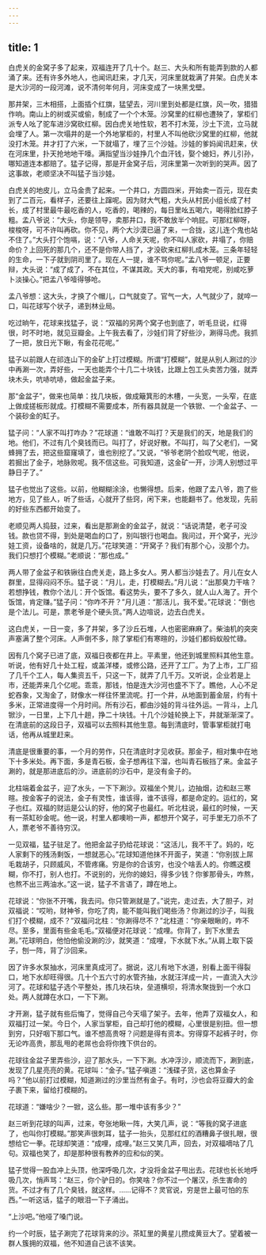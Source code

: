 ```yaml
---
---
---
```

title: 1
---



白虎关的金窝子多了起来，双福连开了几十个。赵三、大头和所有能弄到款的人都涌了来。还有许多外地人，也闻讯赶来，才几天，河床里就栽满了井架。白虎关本是大沙河的一段河滩，说不清何年何月，河床变成了一块黑戈壁。

那井架，三木相搭，上面插个红旗，猛望去，河川里到处都是红旗，风一吹，猎猎作响。南山上的树或买或偷，制成了一个个木笼。沙窝里的红柳也遭殃了，掌柜们派专人吆了驼车进沙窝砍红柳。因白虎关地性软，若不打木笼，沙土下流，立马就会埋了人。第一次塌井的是一个外地掌柜的，村里人不叫他砍沙窝里的红柳，他就没打木笼。井才打了六米，一下就塌了，埋了三个沙娃。沙娃的爹妈闻讯赶来，伏在河床里，扑天抢地地干嚎。满指望当沙娃挣几个血汗钱，娶个媳妇，养儿引孙，哪知道连本都赔了。猛子记得，那是开金窝子后，河床里第一次听到的哭声。因了这事故，老顺坚决不叫猛子当沙娃。

白虎关的地皮儿，立马金贵了起来。一个井口，方圆四米，开始卖一百元，现在卖到了二百元，看样子，还要往上蹿呢。因为财大气粗，大头从村民小组长成了村长，成了村里最牛最吃香的人，吃香的，喝辣的，每日里吆五喝六，喝得脸红脖子粗。孟八爷说：“大头，你是领导，卖那井口，我不敢放半个响屁。可那红柳呀，梭梭呀，可不许叫再砍。你不见，两个大沙漠已逼了来，一合拢，这儿连个鬼也站不住了。”大头打个饱嗝，说：“八爷，人命关天呢，你不叫人家砍，井塌了，你赔命价？上回死的那几个，还不是你带人挡了，才没砍来红柳扎成木笼。三条年轻轻的生命，一下子就到阴司里了。现在人一提，谁不骂你呢。”孟八爷一顿足，正要辩，大头说：“成了成了，不在其位，不谋其政。天大的事，有咱党呢，别咸吃萝卜淡操心。”把孟八爷噎得够呛。

孟八爷想：这大头，才换了个帽儿，口气就变了。官气一大，人气就少了，就啐一口，叫花球写个状子，递到林业局。

吃过晌午，花球来找猛子，说：“双福的另两个窝子也到底了，听毛旦说，红得很，时不时地，就见豆瓣金。上午我去看了，沙娃们背了好些沙，涮得马虎。我抓了一把，放日光下瞅，有金花花呢。”

猛子以前跟人在祁连山下的金矿上打过模糊。所谓“打模糊”，就是从别人涮过的沙中再涮一次，弄好些，一天也能弄个十几二十块钱，比跟上包工头卖苦力强，就弄块木头，吭哧吭哧，做起金盆子来。

那“金盆子”，做来也简单：找几块板，做成簸箕形的木槽，一头宽，一头窄，在底上做成搓板形就成。打模糊不需要成本，所有器具就是一个铁锨、一个金盆子、一个装砂金的缸子。

猛子问：“人家不叫打咋办？”花球道：“谁敢不叫打？天是我们的天，地是我们的地。他们，不过有几个臭钱而已。叫打了，好说好散。不叫打，叫了父老们，一窝蜂拥了去，把这些窟窿填了，谁也别挖了。”又说，“爷爷老阴个脸叹气呢，他说，若掘出了金子，地脉败呢。我不信这些。可我知道，这金矿一开，沙湾人别想过平静日子了。”

猛子也觉出了这些。以前，他糊糊涂涂，也懒得想。后来，他跟了孟八爷，跑了些地方，见了些人，听了些话，心就开了些窍，闲下来，也能翻书了。他发现，先前的好些东西都开始变了。

老顺见两人捣鼓，过来，看出是那涮金的金盆子，就说：“话说清楚，老子可没钱。款也贷不得，到处是喝血的口了，别叫银行也喝血。我问过，开个窝子，光沙娃工资，设备啥的，就是几万。”花球笑道：“开窝子？我们有那个心，没那个力。我们只想打个模糊。”老顺说：“那也成。”

两人带了金盆子和铁锹往白虎关走，路上多女人。男人都当沙娃去了。月儿在女人群里，显得闷闷不乐。猛子说：“月儿，走，打模糊去。”月儿说：“出那臭力干啥？若想挣钱，教你个法儿：开个饭馆。看这势头，要不了多久，就人山人海了。开个饭馆，肯定赚。”猛子问：“你咋不开？”月儿道：“那活儿，我不爱。”花球说：“倒也是个法儿。可是，票老爷是个硬头货。”两人边喧说，边去白虎关。

这白虎关，一日一变，多了井架，多了沙丘石堆，人也密密麻麻了。柴油机的突突声塞满了整个河床。人声倒不多，除了掌柜们有寒暄的，沙娃们都蚂蚁般忙碌。

因有几个窝子已进了底，双福日夜都在井上。平素里，他还到城里照料其他生意。听说，他有好几十处工程，或盖洋楼，或修公路，还开了工厂。为了上市，工厂招了几千个工人，每人集资五千，只这一下，就弄了几千万。又听说，企业若是上市，还能弄来几个亿呢。乖乖，那钱，怕是连大沙河也盛不下了。瞧他，人心不足蛇吞象，又淘金了，财像水一样往怀里流呢。打一个井，从地面到蓄金层，约有十多米，正常进度得一个月时间。所有沙石，都由沙娃的背斗往外运。一背斗，上几锨沙，一日里，上下几十趟，挣二十块钱。十几个沙娃轮换上下，井就渐渐深了。在清底前的这段日子，双福可以去照料其他生意。每到清底时，管事掌柜就打电话，他再从城里赶来。

清底是很重要的事，一个月的劳作，只在清底时才见收获。那金子，相对集中在地下十多米处。再下面，多是青石板，金子想再往下溜，也叫青石板挡了来。金盆子涮的，就是那进底后的沙。进底前的沙石中，是没有金子的。

北柱端着金盆子，迎了水头，一下下涮沙。双福坐个凳儿，边抽烟，边和赵三寒暄。按金客子的说法，金子有灵性，谁该得，谁不该得，都是命定的。运红的，窝子也红。双福的财运是公认的好，他的窝子也最红。听北柱说，最红的时候，一天有一茶缸砂金呢。他一说，村里人都噢哟一声，都想开个窝子，可手里无刀杀不了人，票老爷不善待穷汉。

一见双福，猛子驻足了。他把金盆子扔给花球说：“这活儿，我不干了。妈的，吃人家剩下的残汤剩饭，一想就恶心。”花球知道他抹不开面子，笑道：“你别拔上屌毛栽胡子，只顾威风，不管疼痛。穷是你的合该穷，也没个啥丢人的。你瞧这模糊，你不打，别人也打。不说别的，光你的媳妇，得多少钱？你爹那骨头，咋熬，也熬不出三两油水。”这一说，猛子不言语了，蹲在地上。

花球说：“你张不开嘴，我去问。你只管涮就是了。”说完，走过去，大了胆子，对双福说：“哎哟，财神爷，你吃了肉，能不能叫我们喝些汤？你涮过的沙子，叫我们打个模糊，成不？”双福问北柱：“你涮得尽不？”北柱道：“你亲眼瞅的，咋不尽。至多，里面有些金毛毛。”双福便对花球说：“成哩。你背了，到下水里去涮。”花球明白，他怕他偷没涮的沙，就笑道：“成哩，下水就下水。”从肩上取下袋子，刨一阵，背了沙回来。

因了许多水泵抽水，河床里真成河了。据说，这儿有地下水道，别看上面干得裂口，地下水却旺得很。几十个五六寸的水管齐抽，水就汪洋成一片，一直流入大沙河了。花球和猛子选个平整处，拣几块石块，垒道横坝，将清水聚拢到一个水口处。两人就蹲在水口，一下下涮。

才开涮，猛子就有些后悔了，觉得自己今天塌了架子。去年，他弄了双福女人，和双福打过一架。今日个，人家当掌柜，自己却打他的模糊，心里很是别扭。但一想到穷，只好咽下那口气。谁不想高贵呀？问题是得有资本。穷得穿不起裤子时，你无论咋高贵，那乱甩的老屌也会将你拽下供台的。

花球往金盆子里弄些沙，迎了那水头，一下下涮。水冲浮沙，顺流而下，涮到底，发现了几星亮亮的黄。花球叫：“金子。”猛子嗔道：“浅碟子货，这也算金子吗？”他以前打过模糊，知道涮过的沙里当然有金子。有时，沙也会将豆瓣大的金子裹下来，留给打模糊的。

花球道：“嫌啥少？一锨，这么些。那一堆中该有多少？”

赵三听到花球的叫声，过来，夸张地瞅一阵，大笑几声，说：“等我的窝子进底了，也叫你打模糊。”那笑声很刺耳，猛子一抬头，见那红红的酒糟鼻子很扎眼，很想给它一拳。花球却笑道：“成哩，成哩。”赵三又笑几声，回去，对双福嘀咕了几句。双福也笑了，却是那种很有教养的应和似的笑。

猛子觉得一股血冲上头顶，他深呼吸几次，才没将金盆子甩出去。花球也长长地呼吸几次，悄声骂：“赵三，你个驴日的。你笑啥？你不过一个屠汉，杀生害命的货。不过才有了几个臭钱，就这样。……记得不？灵官说，穷是世上最可怕的东西。”一听这话，猛子的眼泪一下子涌出。

“上沙吧。”他哑了嗓门说。

约一个时辰，猛子涮完了花球背来的沙。茶缸里的黄星儿攒成黄豆大了。望着被一群人簇拥的双福，他不知道自己该不该笑。